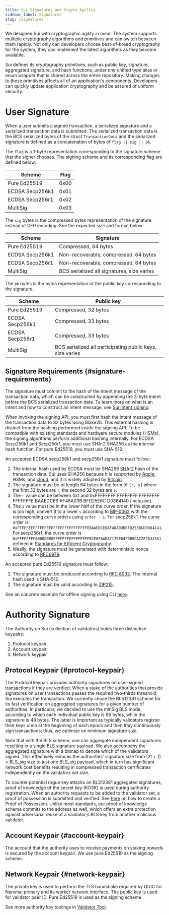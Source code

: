 ```yaml
---
title: Sui Signatures and Crypto Agility
sidebar_label: Signatures
slug: /signatures
---
```


We designed Sui with cryptographic agility in mind. The system supports multiple cryptography algorithms and primitives and can switch between them rapidly. Not only can developers choose best-of-breed cryptography for the system, they can implement the latest algorithms as they become available.

Sui defines its cryptography primitives, such as public key, signature, aggregated signature, and hash functions, under one unified type alias or enum wrapper that is shared across the entire repository. Making changes to these primitives affects all of an application's components. Developers can quickly update application cryptography and be assured of uniform security.

# User Signature

When a user submits a signed transaction, a serialized signature and a serialized transaction data is submitted. The serialized transaction data is the BCS serialized bytes of the struct `TransactionData` and the serialized signature is defined as a concatenation of bytes of `flag || sig || pk`.

The `flag` is a 1-byte representation corresponding to the signature scheme that the signer chooses. The signing scheme and its corresponding flag are defined below:

| Scheme          | Flag |
| --------------- | ---- |
| Pure Ed25519    | 0x00 |
| ECDSA Secp256k1 | 0x01 |
| ECDSA Secp256r1 | 0x02 |
| MultiSig        | 0x03 |

The `sig` bytes is the compressed bytes representation of the signature instead of DER encoding. See the expected size and format below:

| Scheme          | Signature                                  |
| --------------- | ------------------------------------------ |
| Pure Ed25519    | Compressed, 64 bytes                       |
| ECDSA Secp256k1 | Non-recoverable, compressed, 64 bytes      |
| ECDSA Secp256r1 | Non-recoverable, compressed, 64 bytes      |
| MultiSig        | BCS serialized all signatures, size varies |

The `pk` bytes is the bytes representation of the public key corresponding to the signature.

| Scheme          | Public key                                                |
| --------------- | --------------------------------------------------------- |
| Pure Ed25519    | Compressed, 32 bytes                                      |
| ECDSA Secp256k1 | Compressed, 33 bytes                                      |
| ECDSA Secp256r1 | Compressed, 33 bytes                                      |
| MultiSig        | BCS serialized all participating public keys, size varies |

## Signature Requirements {#signature-requirements}

The signature must commit to the hash of the intent message of the transaction data, which can be constructed by appending the 3-byte intent before the BCS serialized transaction data. To learn more on what is an intent and how to construct an intent message, see [Sui Intent signing](./intent-signing.mdx).

When invoking the signing API, you must first hash the intent message of the transaction data to 32 bytes using Blake2b. This external hashing is distinct from the hashing performed inside the signing API. To be compatible with existing standards and hardware secure modules (HSMs), the signing algorithms perform additional hashing internally. For ECDSA Secp256k1 and Secp256r1, you must use SHA-2 SHA256 as the internal hash function. For pure Ed25519, you must use SHA-512.

An accepted ECDSA secp256k1 and secp256r1 signature must follow:

1.  The internal hash used by ECDSA must be SHA256 [SHA-2](https://en.wikipedia.org/wiki/SHA-2) hash of the transaction data. Sui uses SHA256 because it is supported by [Apple](https://developer.apple.com/forums/thread/89619), HSMs, and [cloud](https://developer.apple.com/forums/thread/89619), and it is widely adopted by [Bitcoin](https://en.bitcoin.it/wiki/Elliptic_Curve_Digital_Signature_Algorithm).
1.  The signature must be of length 64 bytes in the form of `[r, s]` where the first 32 bytes are `r`, the second 32 bytes are `s`.
1.  The `r` value can be between 0x1 and 0xFFFFFFFF FFFFFFFF FFFFFFFF FFFFFFFE BAAEDCE6 AF48A03B BFD25E8C D0364140 (inclusive).
1.  The `s` value must be in the lower half of the curve order. If the signature is too high, convert it to a lower `s` according to [BIP-0062](https://github.com/bitcoin/bips/blob/master/bip-0062.mediawiki#low-s-values-in-signatures) with the corresponding curve orders using `order - s`. For secp256k1, the curve order is `0xFFFFFFFFFFFFFFFFFFFFFFFFFFFFFFFEBAAEDCE6AF48A03BBFD25E8CD0364141`. For secp256r1, the curve order is `0xFFFFFFFF00000000FFFFFFFFFFFFFFFFBCE6FAADA7179E84F3B9CAC2FC632551` defined in [Standards for Efficient Cryptography](https://secg.org/SEC2-Ver-1.0.pdf).
1.  Ideally, the signature must be generated with deterministic nonce according to [RFC6979](https://www.rfc-editor.org/rfc/rfc6979).

An accepted pure Ed25519 signature must follow:

1.  The signature must be produced according to [RFC 8032](https://www.rfc-editor.org/rfc/rfc8032.html#section-5.1.6). The internal hash used is SHA-512.
1.  The signature must be valid according to [ZIP215](https://github.com/zcash/zips/blob/main/zip-0215.rst).

See an concrete example for offline signing using CLI [here](../cryptography/offline-signing.mdx).

# Authority Signature

The Authority on Sui (collection of validators) holds three distinctive keypairs:

1.  Protocol keypair
1.  Account keypair
1.  Network keypair

## Protocol Keypair {#protocol-keypair}

The Protocol keypair provides authority signatures on user-signed transactions if they are verified. When a stake of the authorities that provide signatures on user transactions passes the required two-thirds threshold, Sui executes the transaction. We currently chose the BLS12381 scheme for its fast verification on aggregated signatures for a given number of authorities. In particular, we decided to use the minSig BLS mode, according to which each individual public key is 96 bytes, while the signature is 48 bytes. The latter is important as typically validators register their keys once at the beginning of each epoch and then they continuously sign transactions; thus, we optimize on minimum signature size.

Note that with the BLS scheme, one can aggregate independent signatures resulting in a single BLS signature payload. We also accompany the aggregated signature with a bitmap to denote which of the validators signed. This effectively reduces the authorities' signature size from (2f + 1) × BLS_sig size to just one BLS_sig payload, which in turn has significant network cost benefits resulting in compressed transaction certificates independently on the validators set size.

To counter potential rogue key attacks on BLS12381 aggregated signatures, proof of knowledge of the secret key (KOSK) is used during authority registration. When an authority requests to be added to the validator set, a proof of possession is submitted and verified. See [here](./intent-signing.mdx) on how to create a Proof of Possession. Unlike most standards, our proof of knowledge scheme commits to the address as well, which offers an extra protection against adversarial reuse of a validator;s BLS key from another malicious validator.

## Account Keypair {#account-keypair}

The account that the authority uses to receive payments on staking rewards is secured by the account keypair. We use pure Ed25519 as the signing scheme.

## Network Keypair {#network-keypair}

The private key is used to perform the TLS handshake required by QUIC for Narwhal primary and its worker network interface. The public key is used for validator peer ID. Pure Ed25519 is used as the signing scheme.

See more authority key toolings in [Validator Tool](https://github.com/MystenLabs/sui/blob/f8b5ad9aaecc3c4b30a060ec5e00bdad9ba75a93/nre/validator_tool.mdx).
